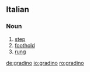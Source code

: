 ==Italian==

===Noun===
{{it-noun|gradin|m|o|i}}

# [[step]]
# [[foothold]]
# [[rung]]

[[de:gradino]]
[[io:gradino]]
[[ro:gradino]]